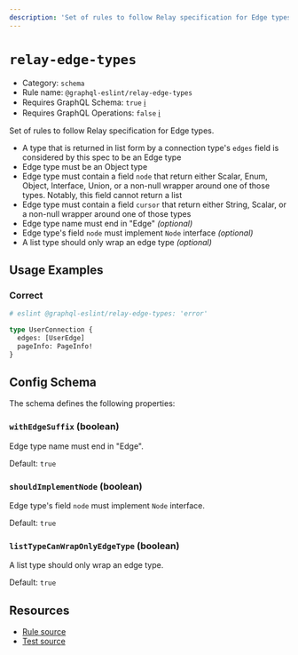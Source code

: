 ```yaml
---
description: 'Set of rules to follow Relay specification for Edge types.'
---
```


# `relay-edge-types`

- Category: `schema`
- Rule name: `@graphql-eslint/relay-edge-types`
- Requires GraphQL Schema: `true`
  [ℹ️](/docs/getting-started#extended-linting-rules-with-graphql-schema)
- Requires GraphQL Operations: `false`
  [ℹ️](/docs/getting-started#extended-linting-rules-with-siblings-operations)

Set of rules to follow Relay specification for Edge types.

- A type that is returned in list form by a connection type's `edges` field is considered by this
  spec to be an Edge type
- Edge type must be an Object type
- Edge type must contain a field `node` that return either Scalar, Enum, Object, Interface, Union,
  or a non-null wrapper around one of those types. Notably, this field cannot return a list
- Edge type must contain a field `cursor` that return either String, Scalar, or a non-null wrapper
  around one of those types
- Edge type name must end in "Edge" _(optional)_
- Edge type's field `node` must implement `Node` interface _(optional)_
- A list type should only wrap an edge type _(optional)_

## Usage Examples

### Correct

```graphql
# eslint @graphql-eslint/relay-edge-types: 'error'

type UserConnection {
  edges: [UserEdge]
  pageInfo: PageInfo!
}
```

## Config Schema

The schema defines the following properties:

### `withEdgeSuffix` (boolean)

Edge type name must end in "Edge".

Default: `true`

### `shouldImplementNode` (boolean)

Edge type's field `node` must implement `Node` interface.

Default: `true`

### `listTypeCanWrapOnlyEdgeType` (boolean)

A list type should only wrap an edge type.

Default: `true`

## Resources

- [Rule source](https://github.com/dimaMachina/graphql-eslint/tree/master/packages/plugin/src/rules/relay-edge-types.ts)
- [Test source](https://github.com/dimaMachina/graphql-eslint/tree/master/packages/plugin/__tests__/relay-edge-types.spec.ts)
